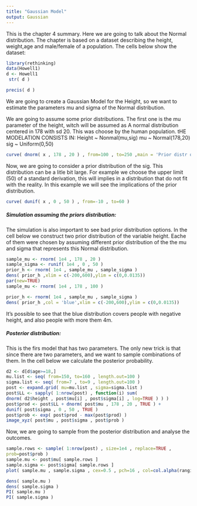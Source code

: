 ```yaml
---
title: "Gaussian Model"
output: Gaussian
---
```

This is the chapter 4 summary. Here we are going to talk about the Normal distribution. The chapter is based on a dataset describing the height, weight,age and male/female of a population. The cells below show the dataset:

```r
library(rethinking)
data(Howell1)
d <- Howell1
 str( d )
```

```r
precis( d )

```

We are going to create a Gaussian Model for the Height, so we want to estimate the parameters mu and sigma of the Normal distribution.

We are going to assume some prior distributions. The first one is the mu parameter of the height, witch will be assumed as A normal distribution centered in 178 with sd 20. This was choose by the human population.
tHE MODELATION CONSISTS IN: 
Height ~ Nonmal(mu,sig)
mu ~ Normal(178,20)
sig ~ Uniform(0,50)
```r

curve( dnorm( x , 178 , 20 ) , from=100 , to=250 ,main = 'Prior distr of mu parameter')

```
Now, we are going to consider a prior distribution of the sig. This distribution can be a litle bit large. For example we choose the upper limit (50) of a standard derivation, this will implies in a distribution that do not fit with the reality. In this example we will see the implications of the prior distribution. 
```r
curve( dunif( x , 0 , 50 ) , from=-10 , to=60 )
```
##### Simulation assuming the priors distribution: 
The simulation is also important to see bad prior distribution options. In the cell below we construct two prior distribution of the variable height. Eache of them were chosen by assuming different prior distribution of the the mu and sigma that represents this Normal distribution.  
```r
sample_mu <- rnorm( 1e4 , 178 , 20 ) 
sample_sigma <- runif( 1e4 , 0 , 50 )
prior_h <- rnorm( 1e4 , sample_mu , sample_sigma )
dens( prior_h ,xlim = c(-200,600),ylim = c(0,0.0135))
par(new=TRUE)
sample_mu <- rnorm( 1e4 , 178 , 100 ) 

prior_h <- rnorm( 1e4 , sample_mu , sample_sigma )
dens( prior_h ,col = 'blue',xlim = c(-200,600),ylim = c(0,0.0135))

```
It's possible to see that the blue distribution covers people with negative height, and also people with more them 4m. 

##### Posterior distribution:

This is the firs model that has two parameters. The only new trick is that since there are two parameters, and we want to sample combinations of them. 
In the cell below we calculate the posterior probability.

```r
d2 <- d[d$age>=18,]
mu.list <- seq( from=150, to=160 , length.out=100 ) 
sigma.list <- seq( from=7 , to=9 , length.out=100 )
post <- expand.grid( mu=mu.list , sigma=sigma.list )
post$LL <- sapply( 1:nrow(post) , function(i) sum(
dnorm( d2$height , post$mu[i] , post$sigma[i] , log=TRUE ) ) )
post$prod <- post$LL + dnorm( post$mu , 178 , 20 , TRUE ) +
dunif( post$sigma , 0 , 50 , TRUE )
post$prob <- exp( post$prod - max(post$prod) )
image_xyz( post$mu , post$sigma , post$prob )
```

Now, we are going to sample from the posterior distribution and analyse the outcomes. 

```r
sample.rows <- sample( 1:nrow(post) , size=1e4 , replace=TRUE ,
prob=post$prob )
sample.mu <- post$mu[ sample.rows ]
sample.sigma <- post$sigma[ sample.rows ]
plot( sample.mu , sample.sigma , cex=0.5 , pch=16 , col=col.alpha(rangi2,0.1) )
```



```r
dens( sample.mu ) 
dens( sample.sigma )
PI( sample.mu )
PI( sample.sigma )
```











